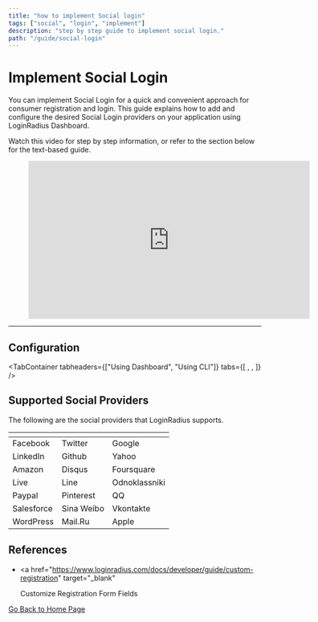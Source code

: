 ```yaml
---
title: "how to implement Social login"
tags: ["social", "login", "implement"]
description: "step by step guide to implement social login."
path: "/guide/social-login"
---
```



# Implement Social Login

You can implement Social Login for a quick and convenient approach for consumer registration and login. This guide explains how to add and configure the desired Social Login providers on your application using LoginRadius Dashboard.

Watch this video for step by step information, or refer to the section below for the text-based guide.

<figure class="video_container">
  <iframe
    width="560"
    height="315"
    src="https://www.youtube.com/embed/gd5Ig1S4P_U"
    frameborder="0"
    allow="accelerometer; autoplay; clipboard-write; encrypted-media; gyroscope; picture-in-picture"
    allowfullscreen
  ></iframe>
</figure>

---

## Configuration

<TabContainer
  tabheaders={["Using Dashboard", "Using CLI"]}
  tabs={[
    <Tab>
      <Dashboard />
    </Tab>,
    <Tab>
      <CLI />
    </Tab>,
  ]}
/>

## Supported Social Providers

The following are the social providers that LoginRadius supports.

| <!-- -->      | <!-- -->      | <!-- -->      |
| :------------ | :------------ | :------------ | 
| Facebook      | Twitter       | Google        | 
| LinkedIn      | Github        | Yahoo         | 
| Amazon        | Disqus        | Foursquare    |
| Live          | Line          | Odnoklassniki | 
| Paypal        | Pinterest     | QQ            | 
| Salesforce    | Sina Weibo    | Vkontakte     | 
| WordPress     | Mail.Ru       | Apple         |  


## References

- <a
    href="https://www.loginradius.com/docs/developer/guide/custom-registration"
    target="_blank"
  >
    Customize Registration Form Fields
  </a>

[Go Back to Home Page](/)
